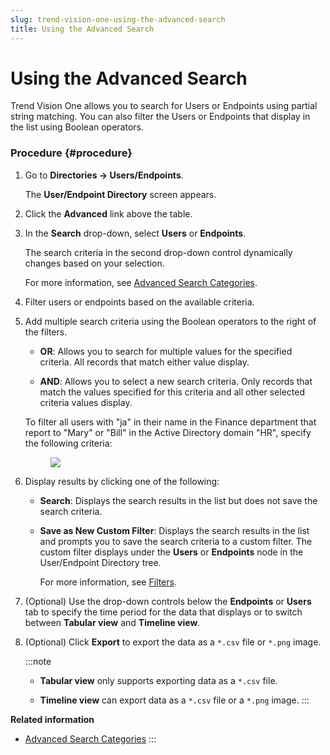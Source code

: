 ```yaml
---
slug: trend-vision-one-using-the-advanced-search
title: Using the Advanced Search
---
```

# Using the Advanced Search

Trend Vision One allows you to search for Users or Endpoints using partial string matching. You can also filter the Users or Endpoints that display in the list using Boolean operators.

### Procedure {#procedure}

1.  Go to **Directories → Users/Endpoints**.

    The **User/Endpoint Directory** screen appears.

2.  Click the **Advanced** link above the table.

3.  In the **Search** drop-down, select **Users** or **Endpoints**.

    The search criteria in the second drop-down control dynamically changes based on your selection.

    For more information, see [Advanced Search Categories](advanced-search-categories-apex.mdx).

4.  Filter users or endpoints based on the available criteria.

5.  Add multiple search criteria using the Boolean operators to the right of the filters.

    - **OR**: Allows you to search for multiple values for the specified criteria. All records that match either value display.

    - **AND**: Allows you to select a new search criteria. Only records that match the values specified for this criteria and all other selected criteria values display.

    To filter all users with "ja" in their name in the Finance department that report to "Mary" or "Bill" in the Active Directory domain "HR", specify the following criteria:

    <figure>
    <img src="./images/sample_user_filters=GUID-129748DB-5977-4CA2-B627-96BD1210C23D=2=en-us=Low.webp" />
    </figure>

6.  Display results by clicking one of the following:

    - **Search**: Displays the search results in the list but does not save the search criteria.

    - **Save as New Custom Filter**: Displays the search results in the list and prompts you to save the search criteria to a custom filter. The custom filter displays under the **Users** or **Endpoints** node in the User/Endpoint Directory tree.

      For more information, see [Filters](filters-endpoint-user.mdx).

7.  (Optional) Use the drop-down controls below the **Endpoints** or **Users** tab to specify the time period for the data that displays or to switch between **Tabular view** and **Timeline view**.

8.  (Optional) Click **Export** to export the data as a `*.csv` file or `*.png` image.

    :::note

    - **Tabular view** only supports exporting data as a `*.csv` file.

    - **Timeline view** can export data as a `*.csv` file or a `*.png` image.
    :::

**Related information**

- [Advanced Search Categories](advanced-search-categories-apex.mdx)
:::

